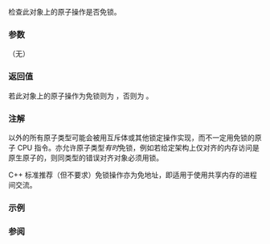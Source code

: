 {{cpp/atomic/atomic_ref/title|is_lock_free}}
{{cpp/atomic/atomic_ref/navbar}}
{{dcl begin}}
{{dcl|since=c++20| 
bool is_lock_free() const noexcept;
}}
{{dcl end}}

检查此对象上的原子操作是否免锁。

===参数===
（无）

===返回值===
若此对象上的原子操作为免锁则为 {{c|true}}，否则为 {{c|false}}。

===注解===
{{lc|std::atomic_flag}} 以外的所有原子类型可能会被用互斥体或其他锁定操作实现，而不一定用免锁的原子 CPU 指令。亦允许原子类型''有时''免锁，例如若给定架构上仅对齐的内存访问是原生原子的，则同类型的错误对齐对象必须用锁。

C++ 标准推荐（但不要求）免锁操作亦为免地址，即适用于使用共享内存的进程间交流。

===示例===
{{example}}

===参阅===
{{dsc begin}}
{{dsc inc | cpp/atomic/atomic_ref/dsc is_always_lock_free}}
{{dsc end}}

{{langlinks|en|es|ja}}